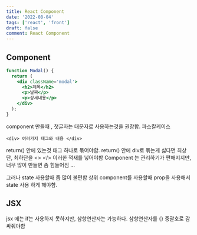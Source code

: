 ```yaml
---
title: React Component
date: '2022-08-04'
tags: ['react', 'front']
draft: false
comment: React Component
---
```


## Component

```jsx
function Modal() {
  return (
    <div className='modal'>
      <h2>제목</h2>
      <p>날짜</p>
      <p>상세내용</p>
    </div>
  );
}
```

component 만들때 , 첫글자는 대문자로 사용하는것을 권장함. 파스칼케이스

```tsx
<div> 여러가지 태그와 내용 </div>
```

return() 안에 있는것 태그 하나로 묶어야함.
return() 안에 div로 묶는게 싫다면 최상단, 최하단을 <> </> 이러한 꺽새를 넣어야함
Component 는 관리하기가 편해지지만, 너무 많이 만들면 좀 힘들어짐 ...

그러나 state 사용할때 좀 많이 불편함
상위 component를 사용할때 prop을 사용해서 state 사용 하게 해야함.

## JSX

jsx 에는 if는 사용하지 못하지만, 삼항연산자는 가능하다.
삼항연산자를 {} 중괄호로 감싸줘야함
